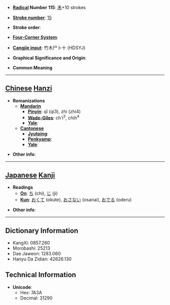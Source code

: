 * '''[[Wiktionary:Chinese radical index| Radical]] Number 115''': [[Wiktionary:Chinese radical index 禾|禾]]+10 strokes

* '''[[Wiktionary:Chinese total strokes index|Stroke number]]''': [[Wiktionary:Chinese total strokes index 15|15]]

* '''Stroke order''': 

* '''[[Wiktionary:Chinese four corner index|Four-Corner System]]''': 

* '''[[Wiktionary:Chinese Cangjie index|Cangjie input]]''': 竹木尸卜十 (HDSYJ)

* '''Graphical Significance and Origin''': 

* '''Common Meaning'''

----

== [[Chinese]] [[Hanzi]] ==

* '''Romanizations'''
** '''[[Mandarin]]'''
*** '''[[Pinyin]]''': qǐ (qi3), zhì (zhi4)
*** '''[[Wade-Giles]]''': ch'i<sup>3</sup>, chih<sup>4</sup>
*** '''[[Yale]]''': 
** '''[[Cantonese]]'''
*** '''[[Jyutping]]''':
*** '''[[Penkyamp]]''': 
*** '''[[Yale]]''': 

* '''Other info''': 

----

== [[Japanese]] [[Kanji]] ==

* '''Readings'''
** '''[[On]]''': [[ち]] (chi), [[じ]] (ji)
** '''[[Kun]]''': [[おくて]] (okute), [[おさない]] (osanai), [[おでる]] (oderu)

* '''Other info''':  

----

== Dictionary Information ==

* KangXi: 0857.260
* Morobashi: 25213
* Dae Jaweon: 1283.060
* Hanyu Da Zidian: 42626.130

== Technical Information ==

* '''Unicode''':
** Hex: 7A3A
** Decimal: 31290